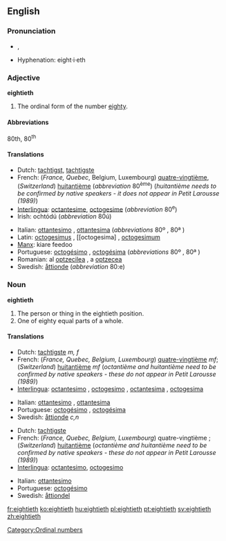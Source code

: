 ==English==

===Pronunciation===
*{{IPA|/ˈeɪtiəθ/}}, {{SAMPA|/"eIti@T/}}
*Hyphenation: eight·i·eth

===Adjective===
'''eightieth'''

# The ordinal form of the number [[eighty]].

====Abbreviations====
80th, 80<sup>th</sup>

====Translations====
{{top}}
*Dutch: [[tachtigst]], [[tachtigste]]
*French: (''France, Quebec'', Belgium, Luxembourg) [[quatre-vingtième]], (''Switzerland'') [[huitantième]] (''abbreviation'' 80<sup>ème</sup>) (''huitantième needs to be confirmed by native speakers - it does not appear in Petit Larousse (1989)'')
*[[Interlingua]]: [[octantesime]], [[octogesime]] (''abbreviation'' 80<sup>e</sup>)
*Irish: ochtódú (''abbreviation'' 80ú)
{{mid}}
*Italian: [[ottantesimo]] {{m}}, [[ottantesima]] {{f}} (''abbreviations'' 80º {{m}}, 80ª {{f}})
*Latin: [[octogesimus]] {{m}}, [[octogesima] {{f}}, [[octogesimum]] {{n}}
*[[Manx]]: kiare feedoo
*Portuguese: [[octogésimo]] {{m}}, [[octogésima]] {{f}} (''abbreviations'' 80º {{m}}, 80ª {{f}})
*Romanian: al [[optzecilea]] {{m}}, a [[optzecea]] {{f}}
*Swedish: [[åttionde]] (''abbreviation'' 80:e)
{{bottom}}

===Noun===
'''eightieth'''

# The person or thing in the eightieth position.
# One of eighty equal parts of a whole.

====Translations====
{{trans-top|The person or thing in the eightieth position}}
*Dutch: [[tachtigste]] ''m, f''
*French: (''France, Quebec, Belgium, Luxembourg'') [[quatre-vingtième]]  ''mf''; (''Switzerland'') [[huitantième]] ''mf'' (''octantième and huitantième need to be confirmed by native speakers - these do not appear in Petit Larousse (1989)'')
*[[Interlingua]]: [[octantesimo]] {{m}}, [[octogesimo]] {{m}}, [[octantesima]] {{f}}, [[octogesima]] {{f}}
{{trans-mid}}
*Italian: [[ottantesimo]] {{m}}, [[ottantesima]] {{f}}
*Portuguese: [[octogésimo]] {{m}}, [[octogésima]] {{f}}
*Swedish: [[åttionde]] ''c,n''
{{trans-bottom}}

{{trans-top|One of eighty equal parts of a whole}}
*Dutch: [[tachtigste]] {{n}}
*French: (''France, Quebec, Belgium, Luxembourg'') quatre-vingtième {{m}};  (''Switzerland'') [[huitantième]] {{m}} (''octantième and huitantième need to be confirmed by native speakers - these do not appear in Petit Larousse (1989)'')
*[[Interlingua]]: [[octantesimo]], [[octogesimo]]
{{trans-mid}}
*Italian: [[ottantesimo]] {{m}}
*Portuguese: [[octogésimo]] {{m}}
*Swedish: [[åttiondel]] {{c}}
{{trans-bottom}}

[[Category:Ordinal numbers]]

[[fr:eightieth]]
[[ko:eightieth]]
[[hu:eightieth]]
[[pl:eightieth]]
[[pt:eightieth]]
[[sv:eightieth]]
[[zh:eightieth]]